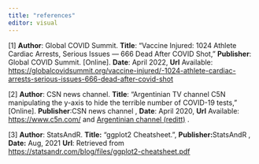 ```yaml
---
title: "references"
editor: visual
---
```


\[1\] **Author**: Global COVID Summit. **Title**: "Vaccine Injured: 1024 Athlete Cardiac Arrests, Serious Issues --- 666 Dead After COVID Shot," **Publisher**: Global COVID Summit. \[Online\]. **Date**: April 2022, **Url** Available: <https://globalcovidsummit.org/vaccine-injured/-1024-athlete-cardiac-arrests-serious-issues-666-dead-after-covid-shot>

\[2\] **Author**: CSN news channel. **Title**: "Argentinian TV channel C5N manipulating the y-axis to hide the terrible number of COVID-19 tests," \[Online\]. **Publisher**:CSN news channel , **Date**: April 2020, **Url** Available: <https://www.c5n.com/> and [Argentinian channel (reditt)](https://www.reddit.com/r/dataisugly/comments/g07orb/this_graph_in_argentine_tv_showing_the_number_of/?utm_source=amp&utm_medium=&utm_content=post_num_comments.) .

\[3\] **Author**: StatsAndR. **Title:** "ggplot2 Cheatsheet.", **Publisher:**StatsAndR , **Date:** Aug, 2021 **Url**: Retrieved from <https://statsandr.com/blog/files/ggplot2-cheatsheet.pdf>

